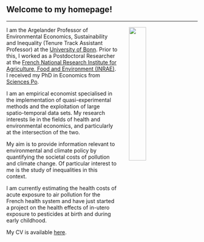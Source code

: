<br>

## Welcome to my homepage!
***


<img src="personal_webpage_photo.jpg" style="width:30%; border:0px solid; margin-top: 1px; margin-bottom: 0px; margin-right: 30px ; margin-left: 30px" align="right">

I am the Argelander Professor of Environmental Economics, Sustainability and Inequality (Tenure Track Assistant Professor) at the [University of Bonn](https://www.uni-bonn.de/en/){target="_blank"}. Prior to this, I worked as a Postdoctoral Researcher at the [French National Research Institute for Agriculture, Food and Environment (INRAE)](https://www.inrae.fr/en/about-us){target="_blank"}. I received my PhD in Economics from [Sciences Po](https://www.sciencespo.fr/department-economics/en.html){target="_blank"}. 

I am an empirical economist specialised in the implementation of quasi-experimental methods and the exploitation of large spatio-temporal data sets. My research interests lie in the fields of health and environmental economics, and particularly at the intersection of the two. 

My aim is to provide information relevant to environmental and climate policy by quantifying the societal costs of pollution and climate change. Of particular interest to me is the study of inequalities in this context.

I am currently estimating the health costs of acute exposure to air pollution for the French health system and have just started a project on the health effects of in-utero exposure to pesticides at birth and during early childhood.


My CV is available [here](Academic_CV_Mink.pdf){target="_blank"}.


